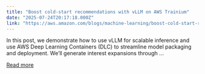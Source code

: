 ```yaml
---
title: "Boost cold-start recommendations with vLLM on AWS Trainium"
date: "2025-07-24T20:17:18.000Z"
link: "https://aws.amazon.com/blogs/machine-learning/boost-cold-start-recommendations-with-vllm-on-aws-trainium/"
---
```


In this post, we demonstrate how to use vLLM for scalable inference and use AWS Deep Learning Containers (DLC) to streamline model packaging and deployment. We’ll generate interest expansions through ...

[Read more](https://aws.amazon.com/blogs/machine-learning/boost-cold-start-recommendations-with-vllm-on-aws-trainium/)
